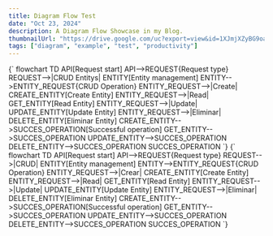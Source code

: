 ```yaml
--- 
title: Diagram Flow Test
date: "Oct 23, 2024"
description: A Diagram Flow Showcase in my Blog.
thumbnailUrl: "https://drive.google.com/uc?export=view&id=1XJmjXZyBG9oaU1e2iyYWnduVzcPm9rGA"
tags: ["diagram", "example", "test", "productivity"]
---
```


<SyntaxHighlighter language="mermaid">
  {`
  flowchart TD
    API[Request start]
    API-->REQUEST{Request type}
    REQUEST-->|CRUD Entitys| ENTITY[Entity management]
    ENTITY-->ENTITY_REQUEST{CRUD Operation}
    ENTITY_REQUEST-->|Create| CREATE_ENTITY[Create Entity]
    ENTITY_REQUEST-->|Read| GET_ENTITY[Read Entity]
    ENTITY_REQUEST-->|Update| UPDATE_ENTITY[Update Entity]
    ENTITY_REQUEST-->|Eliminar| DELETE_ENTITY[Eliminar Entity]
    CREATE_ENTITY-->SUCCES_OPERATION[Successful operation]
    GET_ENTITY-->SUCCES_OPERATION
    UPDATE_ENTITY-->SUCCES_OPERATION
    DELETE_ENTITY-->SUCCES_OPERATION
    SUCCES_OPERATION
  `}
</SyntaxHighlighter>

<Diagram>
  {`
  flowchart TD
    API[Request start]
    API-->REQUEST{Request type}
    REQUEST-->|CRUD| ENTITY[Entity management]
    ENTITY-->ENTITY_REQUEST{CRUD Operation}
    ENTITY_REQUEST-->|Crear| CREATE_ENTITY[Create Entity]
    ENTITY_REQUEST-->|Read| GET_ENTITY[Read Entity]
    ENTITY_REQUEST-->|Update| UPDATE_ENTITY[Update Entity]
    ENTITY_REQUEST-->|Eliminar| DELETE_ENTITY[Eliminar Entity]
    CREATE_ENTITY-->SUCCES_OPERATION[Successful operation]
    GET_ENTITY-->SUCCES_OPERATION
    UPDATE_ENTITY-->SUCCES_OPERATION
    DELETE_ENTITY-->SUCCES_OPERATION
    SUCCES_OPERATION
  `}
</Diagram>